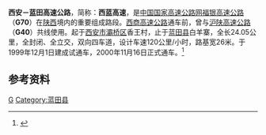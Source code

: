 {{中国高速公路信息框
| 编号 = G70
| 自定頭部 = 
| 名称 = 西安－蓝田高速公路
| 地圖 = 
| 路線簡稱 = 西蓝
| 最近通車日期 = 1999年12月1日
| 规划总里程 = 24.05
| 起點 = [[西安绕城高速|西安绕城高速]]香王立交
| 終點 = [[蓝田县|蓝田县]]白羊寨
| 出口處數 = 
| 服务区数 = 
}}

'''西安－蓝田高速公路'''，简称：'''西蓝高速'''，是[[中国国家高速公路网|中国国家高速公路网]][[福银高速公路|福银高速公路]]（'''G70'''）在[[陕西|陕西]]境内的重要组成路段。[[西商高速公路|西商高速公路]]通车前，曾与[[沪陕高速公路|沪陕高速公路]]（'''G40'''）共线使用。起于[[西安市|西安市]][[灞桥区|灞桥区]]香王村，止于[[蓝田县|蓝田县]]白羊寨，全长24.05公里，全封闭、全立交，双向四车道，设计车速120公里/小时，路基宽26米。于1999年12月1日建成试通车，2000年11月16日正式通车。<ref>{{cite web|url=http://www.sxsfgl.gov.cn/ShouFei/news.php?id=23&root_lanmu=7&sub_lanmu=12|title=西蓝高速公路|work=陕西省高速公路收费管理中心|publisher=|date=2010-06-16|accessdate=2012-03-23|deadurl=yes|archiveurl=https://web.archive.org/web/20150402110007/http://www.sxsfgl.gov.cn/ShouFei/news.php?id=23&root_lanmu=7&sub_lanmu=12|archivedate=2015-04-02|df=}}</ref>

 
== 参考资料 ==
{{reflist}}
 

{{陕西高速公路|nocat}}
{{交通小作品}}

[[Category:西安市高速公路|G]]
[[Category:蓝田县|Category:蓝田县]]